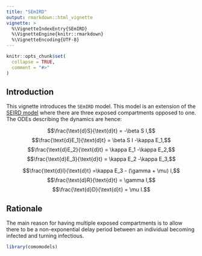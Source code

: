 ```yaml
---
title: "SEmIRD"
output: rmarkdown::html_vignette
vignette: >
  %\VignetteIndexEntry{SEmIRD}
  %\VignetteEngine{knitr::rmarkdown}
  %\VignetteEncoding{UTF-8}
---
```


```r
knitr::opts_chunk$set(
  collapse = TRUE,
  comment = "#>"
)
```

## Introduction
This vignette introduces the `SEmIRD` model. This model is an extension of the [SEIRD model](https://github.com/Como-DTC-Collaboration/como-models/blob/main/vignettes/SEIRD.Rmd) where there are three exposed compartments opposed to one. The ODEs describing the dynamics are hence:

$$\frac{\text{d}S}{\text{d}t} = -\beta S I,$$
$$\frac{\text{d}E_1}{\text{d}t} = \beta S I -\kappa E_1,$$
$$\frac{\text{d}E_2}{\text{d}t} = \kappa E_1 -\kappa E_2,$$
$$\frac{\text{d}E_3}{\text{d}t} = \kappa E_2 -\kappa E_3,$$

$$\frac{\text{d}I}{\text{d}t} =\kappa E_3 - (\gamma + \mu) I,$$
$$\frac{\text{d}R}{\text{d}t} = \gamma I,$$
$$\frac{\text{d}D}{\text{d}t} = \mu I.$$

## Rationale
The main reason for having multiple exposed compartments is to allow there to be a non-exponential delay period between an individual becoming infected and turning infectious.

```r
library(comomodels)
```
